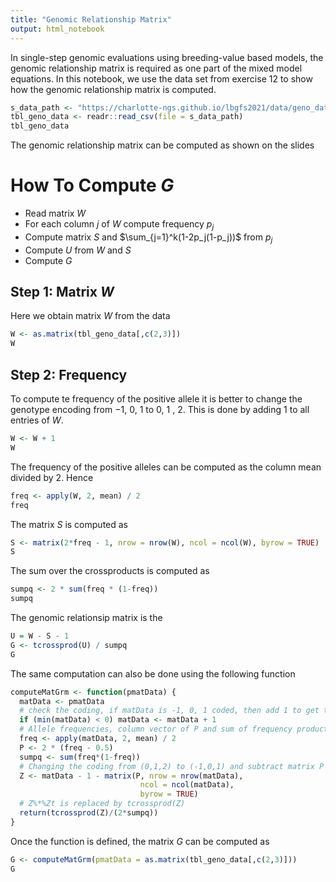 ```yaml
---
title: "Genomic Relationship Matrix"
output: html_notebook
---
```


In single-step genomic evaluations using breeding-value based models, the genomic relationship matrix is required as one part of the mixed model equations. In this notebook, we use the data set from exercise 12 to show how the genomic relationship matrix is computed.

```r
s_data_path <- "https://charlotte-ngs.github.io/lbgfs2021/data/geno_data.csv"
tbl_geno_data <- readr::read_csv(file = s_data_path)
tbl_geno_data
```


The genomic relationship matrix can be computed as shown on the slides

# How To Compute $G$
* Read matrix $W$ 
* For each column $j$ of $W$ compute frequency $p_j$
* Compute matrix $S$ and $\sum_{j=1}^k(1-2p_j(1-p_j))$ from $p_j$
* Compute $U$ from $W$ and $S$
* Compute $G$


## Step 1: Matrix $W$
Here we obtain matrix $W$ from the data

```r
W <- as.matrix(tbl_geno_data[,c(2,3)])
W
```


## Step 2: Frequency
To compute te frequency of the positive allele it is better to change the genotype encoding from $-1$, $0$, $1$ to $0$, $1$ , $2$. This is done by adding $1$ to all entries of $W$. 

```r
W <- W + 1
W
```

The frequency of the positive alleles can be computed as the column mean divided by $2$. Hence

```r
freq <- apply(W, 2, mean) / 2
freq
```

The matrix $S$ is computed as

```r
S <- matrix(2*freq - 1, nrow = nrow(W), ncol = ncol(W), byrow = TRUE)
S
```

The sum over the crossproducts is computed as

```r
sumpq <- 2 * sum(freq * (1-freq))
sumpq
```


The genomic relationsip matrix is the

```r
U = W - S - 1
G <- tcrossprod(U) / sumpq
G
```

The same computation can also be done using the following function

```r
computeMatGrm <- function(pmatData) {
  matData <- pmatData
  # check the coding, if matData is -1, 0, 1 coded, then add 1 to get to 0, 1, 2 coding
  if (min(matData) < 0) matData <- matData + 1
  # Allele frequencies, column vector of P and sum of frequency products
  freq <- apply(matData, 2, mean) / 2
  P <- 2 * (freq - 0.5)
  sumpq <- sum(freq*(1-freq))
  # Changing the coding from (0,1,2) to (-1,0,1) and subtract matrix P
  Z <- matData - 1 - matrix(P, nrow = nrow(matData), 
                             ncol = ncol(matData), 
                             byrow = TRUE)
  # Z%*%Zt is replaced by tcrossprod(Z)
  return(tcrossprod(Z)/(2*sumpq))
}
```

Once the function is defined, the matrix $G$ can be computed as

```r
G <- computeMatGrm(pmatData = as.matrix(tbl_geno_data[,c(2,3)]))
G
```


